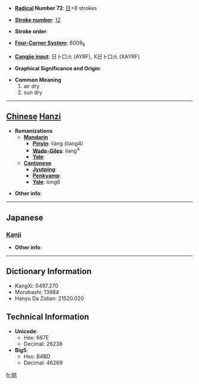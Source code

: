 * '''[[Wiktionary:Chinese radical index| Radical]] Number 72''': [[Wiktionary:Chinese radical index 日|日]]+8 strokes

* '''[[Wiktionary:Chinese total strokes index|Stroke number]]''': [[Wiktionary:Chinese total strokes index 12|12]]

* '''Stroke order''': 

* '''[[Wiktionary:Chinese four corner index|Four-Corner System]]''': 6009<sub>6</sub>

* '''[[Wiktionary:Chinese Cangjie index|Cangjie input]]''': 日卜口火 (AYRF), X日卜口火 (XAYRF)

* '''Graphical Significance and Origin''': 

* '''Common Meaning'''
*#air dry
*# sun dry


----

== [[Chinese]] [[Hanzi]] ==

* '''Romanizations'''
** '''[[Mandarin]]'''
*** '''[[Pinyin]]''': liàng (liang4)
*** '''[[Wade-Giles]]''': liang<sup>4</sup>
*** '''[[Yale]]''': 
** '''[[Cantonese]]'''
*** '''[[Jyutping]]''':
*** '''[[Penkyamp]]''': 
*** '''[[Yale]]''': long6

* '''Other info''': 

----

==Japanese==
===[[Kanji]]===
{{kanji|on readings=[[りょう]] (ryō)|kun readings=[[さらす]] (sarasu)}}

* '''Other info''':  

----

== Dictionary Information ==

* KangXi: 0497.270
* Morobashi: 13984
* Hanyu Da Zidian: 21520.020

== Technical Information ==

* '''Unicode''':
** Hex: 667E
** Decimal: 26238
* '''Big5''':
** Hex: B4BD
** Decimal: 46269

[[fr:晾]]